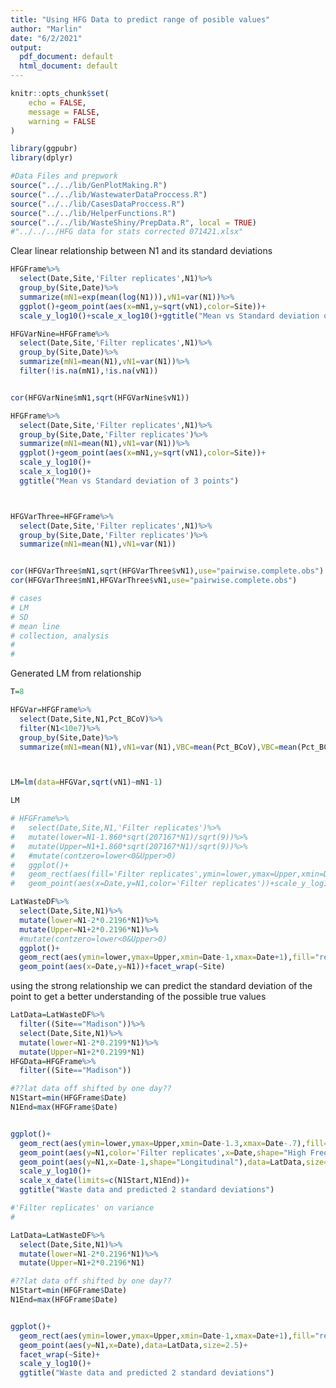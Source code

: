 ```yaml
---
title: "Using HFG Data to predict range of posible values"
author: "Marlin"
date: "6/2/2021"
output:
  pdf_document: default
  html_document: default
---
```

```r
knitr::opts_chunk$set(
	echo = FALSE,
	message = FALSE,
	warning = FALSE
)
```


```r
library(ggpubr)
library(dplyr)

#Data Files and prepwork
source("../../lib/GenPlotMaking.R")
source("../../lib/WastewaterDataProccess.R")
source("../../lib/CasesDataProccess.R")
source("../../lib/HelperFunctions.R")
source("../../lib/WasteShiny/PrepData.R", local = TRUE)
#"../../../HFG data for stats corrected 071421.xlsx"
```






Clear linear relationship between N1 and its standard deviations

```r

HFGFrame%>%
  select(Date,Site,'Filter replicates',N1)%>%
  group_by(Site,Date)%>%
  summarize(mN1=exp(mean(log(N1))),vN1=var(N1))%>%
  ggplot()+geom_point(aes(x=mN1,y=sqrt(vN1),color=Site))+
  scale_y_log10()+scale_x_log10()+ggtitle("Mean vs Standard deviation of 9 points")

HFGVarNine=HFGFrame%>%
  select(Date,Site,'Filter replicates',N1)%>%
  group_by(Site,Date)%>%
  summarize(mN1=mean(N1),vN1=var(N1))%>%
  filter(!is.na(mN1),!is.na(vN1))


cor(HFGVarNine$mN1,sqrt(HFGVarNine$vN1))

HFGFrame%>%
  select(Date,Site,'Filter replicates',N1)%>%
  group_by(Site,Date,'Filter replicates')%>%
  summarize(mN1=mean(N1),vN1=var(N1))%>%
  ggplot()+geom_point(aes(x=mN1,y=sqrt(vN1),color=Site))+
  scale_y_log10()+
  scale_x_log10()+
  ggtitle("Mean vs Standard deviation of 3 points")



HFGVarThree=HFGFrame%>%
  select(Date,Site,'Filter replicates',N1)%>%
  group_by(Site,Date,'Filter replicates')%>%
  summarize(mN1=mean(N1),vN1=var(N1))


cor(HFGVarThree$mN1,sqrt(HFGVarThree$vN1),use="pairwise.complete.obs")
cor(HFGVarThree$mN1,HFGVarThree$vN1,use="pairwise.complete.obs")

# cases
# LM
# SD
# mean line
# collection, analysis
#
#
```




Generated LM from relationship

```r
T=8

HFGVar=HFGFrame%>%
  select(Date,Site,N1,Pct_BCoV)%>%
  filter(N1<10e7)%>%
  group_by(Site,Date)%>%
  summarize(mN1=mean(N1),vN1=var(N1),VBC=mean(Pct_BCoV),VBC=mean(Pct_BCoV))



LM=lm(data=HFGVar,sqrt(vN1)~mN1-1)

LM

# HFGFrame%>%
#   select(Date,Site,N1,'Filter replicates')%>%
#   mutate(lower=N1-1.860*sqrt(207167*N1)/sqrt(9))%>%
#   mutate(Upper=N1+1.860*sqrt(207167*N1)/sqrt(9))%>%
#   #mutate(contzero=lower<0&Upper>0)
#   ggplot()+
#   geom_rect(aes(fill='Filter replicates',ymin=lower,ymax=Upper,xmin=Date-.3,xmax=Date+.3),alpha=.1)+
#   geom_point(aes(x=Date,y=N1,color='Filter replicates'))+scale_y_log10()+facet_wrap(~Site)

```

```r
LatWasteDF%>%
  select(Date,Site,N1)%>%
  mutate(lower=N1-2*0.2196*N1)%>%
  mutate(Upper=N1+2*0.2196*N1)%>%
  #mutate(contzero=lower<0&Upper>0)
  ggplot()+
  geom_rect(aes(ymin=lower,ymax=Upper,xmin=Date-1,xmax=Date+1),fill="red",alpha=.1)+
  geom_point(aes(x=Date,y=N1))+facet_wrap(~Site)


```

using the strong relationship we can predict the standard deviation of the point to get a better understanding of the possible true values

```r
LatData=LatWasteDF%>%
  filter((Site=="Madison"))%>%
  select(Date,Site,N1)%>%
  mutate(lower=N1-2*0.2199*N1)%>%
  mutate(Upper=N1+2*0.2199*N1)
HFGData=HFGFrame%>%
  filter((Site=="Madison"))

#??lat data off shifted by one day??
N1Start=min(HFGFrame$Date)
N1End=max(HFGFrame$Date)


ggplot()+
  geom_rect(aes(ymin=lower,ymax=Upper,xmin=Date-1.3,xmax=Date-.7),fill="red",alpha=.1,data=LatData)+
  geom_point(aes(y=N1,color='Filter replicates',x=Date,shape="High Frequency"),data=HFGData)+
  geom_point(aes(y=N1,x=Date-1,shape="Longitudinal"),data=LatData,size=2.5)+
  scale_y_log10()+
  scale_x_date(limits=c(N1Start,N1End))+
  ggtitle("Waste data and predicted 2 standard deviations")

#'Filter replicates' on variance
#
```

```r
LatData=LatWasteDF%>%
  select(Date,Site,N1)%>%
  mutate(lower=N1-2*0.2196*N1)%>%
  mutate(Upper=N1+2*0.2196*N1)

#??lat data off shifted by one day??
N1Start=min(HFGFrame$Date)
N1End=max(HFGFrame$Date)


ggplot()+
  geom_rect(aes(ymin=lower,ymax=Upper,xmin=Date-1,xmax=Date+1),fill="red",alpha=.1,data=LatData)+
  geom_point(aes(y=N1,x=Date),data=LatData,size=2.5)+
  facet_wrap(~Site)+
  scale_y_log10()+
  ggtitle("Waste data and predicted 2 standard deviations")

```

